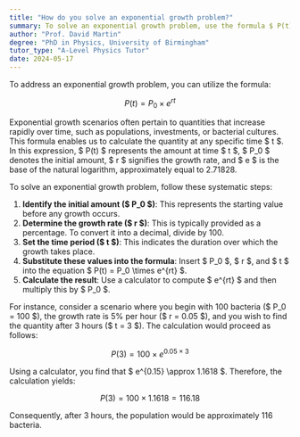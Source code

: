 ```yaml
---
title: "How do you solve an exponential growth problem?"
summary: To solve an exponential growth problem, use the formula $ P(t) = P_0 \times e^{rt} $.
author: "Prof. David Martin"
degree: "PhD in Physics, University of Birmingham"
tutor_type: "A-Level Physics Tutor"
date: 2024-05-17
---
```


To address an exponential growth problem, you can utilize the formula:

$$ P(t) = P_0 \times e^{rt} $$

Exponential growth scenarios often pertain to quantities that increase rapidly over time, such as populations, investments, or bacterial cultures. This formula enables us to calculate the quantity at any specific time $ t $. In this expression, $ P(t) $ represents the amount at time $ t $, $ P_0 $ denotes the initial amount, $ r $ signifies the growth rate, and $ e $ is the base of the natural logarithm, approximately equal to $2.71828$.

To solve an exponential growth problem, follow these systematic steps:

1. **Identify the initial amount ($ P_0 $)**: This represents the starting value before any growth occurs.
2. **Determine the growth rate ($ r $)**: This is typically provided as a percentage. To convert it into a decimal, divide by $100$.
3. **Set the time period ($ t $)**: This indicates the duration over which the growth takes place.
4. **Substitute these values into the formula**: Insert $ P_0 $, $ r $, and $ t $ into the equation $ P(t) = P_0 \times e^{rt} $.
5. **Calculate the result**: Use a calculator to compute $ e^{rt} $ and then multiply this by $ P_0 $.

For instance, consider a scenario where you begin with $100$ bacteria ($ P_0 = 100 $), the growth rate is $5\%$ per hour ($ r = 0.05 $), and you wish to find the quantity after $3$ hours ($ t = 3 $). The calculation would proceed as follows:

$$ P(3) = 100 \times e^{0.05 \times 3} $$

Using a calculator, you find that $ e^{0.15} \approx 1.1618 $. Therefore, the calculation yields:

$$ P(3) = 100 \times 1.1618 = 116.18 $$

Consequently, after $3$ hours, the population would be approximately $116$ bacteria.
    
